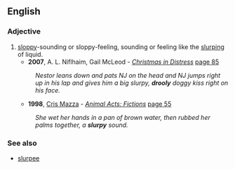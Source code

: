 ==English==

===Adjective===
{{en-adj}}

# [[sloppy]]-sounding or sloppy-feeling, sounding or feeling like the [[slurp]]ing of liquid.
#*'''2007''', A. L. Niflhaim, Gail McLeod - ''[http://books.google.com/books?id=9u36ZpkXRcsC&pg=PA85&dq=drooly&lr=&sig=5C5urtEvZZpAYNWEN435HM9KrNE Christmas in Distress]'' [http://books.google.com/books?id=9u36ZpkXRcsC&pg=PA85&dq=drooly&lr=&sig=5C5urtEvZZpAYNWEN435HM9KrNE page 85]
#:''Nestor leans down and pats NJ on the head and NJ jumps right up in his lap and gives him a big slurpy, '''drooly''' doggy kiss right on his face.''
#*'''1998''', [[w:Cris Mazza|Cris Mazza]] - ''[http://books.google.com/books?id=s8K7c9_jKd0C Animal Acts: Fictions]'' [http://books.google.com/books?id=s8K7c9_jKd0C&pg=PA55&dq=slurpy&lr=&sig=QMH2Q7yfFnCgIQjoIeXTSvC4m0M page 55]
#:''She wet her hands in a pan of brown water, then rubbed her palms together, a '''slurpy''' sound.''

===See also===
*[[slurpee]]